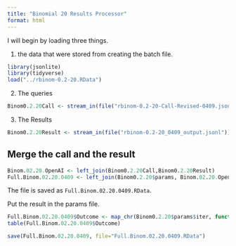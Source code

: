 ```yaml
---
title: "Binomial 20 Results Processor"
format: html
---
```


I will begin by loading three things.  

1. the data that were stored from creating the batch file.

```r
library(jsonlite)
library(tidyverse)
load("../rbinom-0.2-20.RData")
```

2. The queries

```r
Binom0.2.20Call <- stream_in(file("rbinom-0.2-20-Call-Revised-0409.jsonl"))
```

3. The Results

```r
Binom0.2.20Result <- stream_in(file("rbinom-0.2-20_0409_output.jsonl"))
```

## Merge the call and the result

```r
Binom.02.20.OpenAI <- left_join(Binom0.2.20Call,Binom0.2.20Result)
Full.Binom.02.20.0409 <- left_join(Binom0.2.20$params, Binom.02.20.OpenAI)
```

The file is saved as `Full.Binom.02.20.0409.RData`.

Put the result in the params file.

```r
Full.Binom.02.20.0409$Outcome <- map_chr(Binom0.2.20$params$iter, function(x) { unlist(Binom0.2.20Result$response$body$choices[[x]][[2]][2]) })
table(Full.Binom.02.20.0409$Outcome)
```

```r
save(Full.Binom.02.20.0409, file="Full.Binom.02.20.0409.RData")
```

